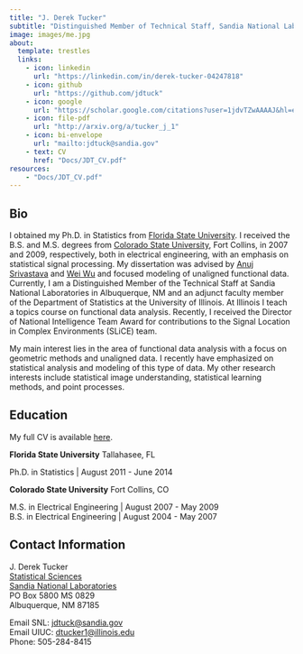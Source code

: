 ```yaml
---
title: "J. Derek Tucker"
subtitle: "Distinguished Member of Technical Staff, Sandia National Laboratories\\ Adjunct Professor, Department of Statistics, University of Illinois"
image: images/me.jpg
about:
  template: trestles
  links:
    - icon: linkedin
      url: "https://linkedin.com/in/derek-tucker-04247818"
    - icon: github
      url: "https://github.com/jdtuck"
    - icon: google
      url: "https://scholar.google.com/citations?user=1jdvTZwAAAAJ&hl=en"
    - icon: file-pdf
      url: "http://arxiv.org/a/tucker_j_1"
    - icon: bi-envelope
      url: "mailto:jdtuck@sandia.gov"
    - text: CV
      href: "Docs/JDT_CV.pdf"
resources:
    - "Docs/JDT_CV.pdf"
---
```

::: {.column-page}

## Bio
I obtained my Ph.D. in Statistics from [Florida State University](http://www.fsu.edu/). I received the B.S. and M.S. degrees from [Colorado State University](https://www.colostate.edu/), Fort Collins, in 2007 and 2009, respectively, both in electrical engineering, with an emphasis on statistical signal processing. My dissertation was advised by [Anuj Srivastava](http://ani.stat.fsu.edu/~anuj/) and [Wei Wu](http://ani.stat.fsu.edu/~wwu/) and focused modeling of unaligned functional data. Currently, I am a Distinguished Member of the Technical Staff at Sandia National Laboratories in Albuquerque, NM and an adjunct faculty member of the Department of Statistics at the University of Illinois. At Illinois I teach a topics course on functional data analysis. Recently, I received the Director of National Intelligence Team Award for contributions to the Signal Location in Complex Environments (SLiCE) team.

My main interest lies in the area of functional data analysis with a focus on geometric methods and unaligned data. I recently have emphasized on statistical analysis and modeling of this type of data. My other research interests include statistical image understanding, statistical learning methods, and point processes.

## Education

My full CV is available [here](Docs/JDT_CV.pdf).

**Florida State University**
Tallahasee, FL

Ph.D. in Statistics | August 2011 - June 2014  

**Colorado State University**
Fort Collins, CO

M.S. in Electrical Engineering | August 2007 - May 2009\
B.S. in Electrical Engineering | August 2004 - May 2007

## Contact Information

J. Derek Tucker			
[Statistical Sciences](http://www.sandia.gov/statistics/)  
[Sandia National Laboratories](http://www.sandia.gov/)  
PO Box 5800 MS 0829		
Albuquerque, NM 87185

Email SNL: [jdtuck@sandia.gov](mailto:jdtuck@sandia.gov)  
Email UIUC: [dtucker1@illinois.edu](mailto:dtucker1@illinois.edu)  
Phone: 505-284-8415

:::
